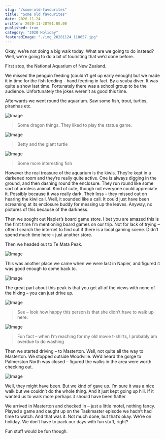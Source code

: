 ```yaml
---
slug: "/some-old-favourites"
title: "Some old favourites"
date: 2020-11-24
written: 2020-11-28T01:00:00
published: true
category: "2020 Holiday"
featuredImage: "./img_20201124_110657.jpg"
---
```


Okay, we’re not doing a big walk today. What are we going to do instead? Well, we’re going to do a bit of touristing that we’d done before.

First stop, the National Aquarium of New Zealand.

We missed the penguin feeding (couldn’t get up early enough) but we made it in time for the fish feeding – hand feeding in fact. By a scuba diver. It was quite a show last time. Fortunately there was a school group to be the audience. Unfortunately the jokes weren’t as good this time.

Afterwards we went round the aquarium. Saw some fish, trout, turtles, piranhas etc.

![Image](img_20201124_102926-1.jpg)

> Some dragon things. They liked to play the statue game.

![Image](img_20201124_110657.jpg)

> Betty and the giant turtle

![Image](img_20201124_111313.jpg)

> Some more interesting fish

However the real treasure of the aquarium is the kiwis. They’re kept in a darkened room and they’re really quite active. One is always digging in the ground, and then dashing round the enclosure. They run round like some sort of armless animal. Kind of cute, though not everyone could appreciate it. Possibly because it was really dark. Their loss – they missed out on hearing the kiwi call. Well, it sounded like a call. It could just have been screaming at its enclosure buddy for messing up the leaves. Anyway, no pictures of this because of the darkness.

Then we sought out Napier’s board game store. I bet you are amazed this is the first time I’m mentioning board games on our trip. Not for lack of trying – often I search the internet to find out if there is a local gaming scene. Didn’t spend much time here – just another store.

Then we headed out to Te Mata Peak.

![Image](img_20201124_122447.jpg)

This was another place we came when we were last in Napier, and figured it was good enough to come back to.

![Image](img_20201124_121809.jpg)

The great part about this peak is that you get all of the views with none of the hiking – you can just drive up.

![Image](img_20201124_121826.jpg)

> See – look how happy this person is that she didn’t have to walk up here.

![Image](img_20201124_121922.jpg)

> Fun fact – when I’m reaching for my old movie t-shirts, I probably am overdue to do washing

Then we started driving – to Masterton. Well, not quite all the way to Masterton. We stopped outside Woodville. We’d heard the gorge to Palmerston North was closed – figured the walks in the area were worth checking out.

![Image](img_20201124_153530.jpg)

Well, they might have been. But we kind of gave up. I’m sure it was a nice walk but we couldn’t do the whole thing. And it just kept going up hill. If it wanted us to walk more perhaps it should have been flatter.

We arrived in Masterton and checked in – just a little motel, nothing fancy. Played a game and caught up on the Taskmaster episode we hadn’t had time to watch. And that was it. Not much done, but that’s okay. We’re on holiday. We don’t have to pack our days with fun stuff, right?

Fun stuff would be fun though.